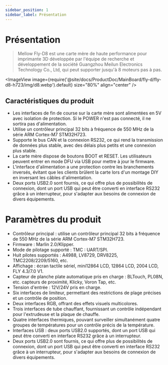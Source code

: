 ```yaml
---
sidebar_position: 1
sidebar_label: Présentation
---
```


# Présentation

> Mellow Fly-D8 est une carte mère de haute performance pour imprimante 3D développée par l'équipe de recherche et développement de la société Guangzhou Meilun Electronics Technology Co., Ltd, qui peut supporter jusqu'à 8 moteurs pas à pas.

<ImageView image={require('@site/docs/ProductDoc/MainBoard/fly-d/fly-d8-h723/img/d8.webp').default} size="80%" align="center" />

## Caractéristiques du produit

* Les interfaces de fin de course sur la carte mère sont alimentées en 5V avec isolation de protection. Si le POWER n'est pas connecté, il ne sortira pas d'alimentation.
* Utilise un contrôleur principal 32 bits à fréquence de 550 MHz de la série ARM Cortex-M7 STM32H723.
* Supporte le bus CAN et la connexion RS232, ce qui rend la transmission de données plus stable, avec des délais plus petits et une connexion plus stable.
* La carte mère dispose de boutons BOOT et RESET. Les utilisateurs peuvent entrer en mode DFU via USB pour mettre à jour le firmware.
* L'interface d'alimentation a une protection contre les branchements inversés, évitant que les clients brûlent la carte lors d'un montage DIY en inversant les câbles d'alimentation.
* Deux ports USB2.0 sont fournis, ce qui offre plus de possibilités de connexion, dont un port USB qui peut être converti en interface RS232 grâce à un interrupteur, pour s'adapter aux besoins de connexion de divers équipements.

# Paramètres du produit

* Contrôleur principal : utilise un contrôleur principal 32 bits à fréquence de 550 MHz de la série ARM Cortex-M7 STM32H723.
* Firmware : Marlin 2.0/Klipper.
* Mode de pilotage supporté : TMC : UART/SPI.
* Huit pilotes supportés : A4988, LV8729, DRV8225, TMC2208/2209/5160, etc.
* Affichage : écran tactile sériel, mini12864 LCD, 12864 LCD, 2004 LCD, FLY 4.3/7.0 V1.
* Capteur de planche plate automatique pris en charge : BLTouch, PL08N, etc. capteurs de proximité, Klicky, Voron Tap, etc.
* Tension d'entrée : 12V/24V pris en charge.
* Six interfaces de limiteur, permettant des restrictions de plage précises et un contrôle de position.
* Deux interfaces RGB, offrant des effets visuels multicolores.
* Trois interfaces de tube chauffant, fournissant un contrôle indépendant pour l'extrudeuse et la plaque de chauffe.
* Quatre interfaces thermiques, pouvant surveiller simultanément quatre groupes de températures pour un contrôle précis de la température.
* Interfaces USB : deux ports USB2.0 supportés, dont un port USB qui peut être converti en interface RS232 grâce à un interrupteur.
* Deux ports USB2.0 sont fournis, ce qui offre plus de possibilités de connexion, dont un port USB qui peut être converti en interface RS232 grâce à un interrupteur, pour s'adapter aux besoins de connexion de divers équipements.